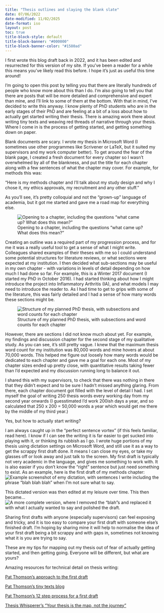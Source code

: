 ```yaml
---
title: "Thesis outlines and slaying the blank slate"
date: 07/06/2022
date-modified: 11/02/2025
date-format: iso
layout: post
toc: true
title-block-style: default
title-block-banner: "#000000"
title-block-banner-color: "#1580ad"
---
```


::: {.callout-note}

I first wrote this blog draft back in 2022, and it has been edited and
resurrected for this version of my site. If you've been a reader for a
while this means you've likely read this before. I hope it's just as
useful this time around!

:::

I'm going to open this post by telling you that there are literally hundreds of people who know more about this than I do. I'm also going to tell you that there are posts that will be more detailed and comprehensive and expert than mine, and I'll link to some of them at the bottom. With that in mind, I've decided to write this anyway. I know plenty of PhD students who are in the early stages of their PhD and are feeling at a bit of a loss about how to actually get started writing their thesis. There is amazing work there about writing tiny texts and weaving red threads of narrative through your thesis. Where I come in is the process of getting started, and getting something down on paper. 

Blank documents are scary. I wrote my thesis in Microsoft Word (I sometimes use other programmes like Scrivener or LaTeX, but it suited my supervisors and my work computer better). To get around the fear of the blank page, I created a fresh document for every chapter so I wasn't overwhelmed by all of the blankness, and put the title for each chapter along with a few sentences of what the chapter may cover. For example, for methods this was:

"Here is my methods chapter and I'll talk about my study design and why I chose it, my ethics approvals, my recruitment and any other stuff."

As you'll see, it's pretty colloquial and not the "grown-up" language of academia, but it got me started and gave me a road map for everything else. 

![Opening to a chapter, including the questions "what came up? What does this mean?"](open_section.jpg)

Creating an outline was a required part of my progression process, and for me it was a really useful tool to get a sense of what I might write. Colleagues shared examples of their theses with me so I could understand some potential structures for literature reviews, or what sections were expected at my institution. I then decided what sub-sections may be useful in my own chapter - with variations in levels of detail depending on how much I had done so far. For example, this is a Winter 2017 document (I started my PhD in October 2016). I had started thinking about how I might introduce the project into Inflammatory Arthritis (IA), and what models I may need to introduce the reader to. As I had time to get to grips with some of the literature, this was fairly detailed and I had a sense of how many words these sections might be.

![Structure of my planned PhD thesis, with subsections and word counts for each chapter](structure.jpg)

However, there are sections I did not know much about yet. For example, my findings and discussion chapter for the second stage of my qualitative study. As you can see, it's still pretty vague. I knew that the maximum thesis word count for my institution was 80,000 words and mine hovers at about 70,000 words. This helped me figure out loosely how many words would be dedicated to each chapter and gave me a goal for each one. Most of my chapter sizes ended up pretty close, with quantitative results taking fewer than I'd expected and my discussion running long to balance it out.

I shared this with my supervisors, to check that there was nothing in there that they didn't expect and to be sure I hadn't missed anything glaring. From there, each chapter document got filled with the level of detail I had. I set myself the goal of writing 250 thesis words every working day from my second year onwards (I guesstimated I'd work 200ish days a year, and so calculated that 250 x 200 = 50,000 words a year which would get me there by the middle of my third year.)

Yes, but how to actually start writing?

I am always caught up in the "perfect sentence vortex" (if this feels familiar, read here). I know if I can see the writing it is far easier to get sucked into playing with it, or thinking its rubbish as I go. I wrote huge portions of my thesis using dictation settings on Microsoft Word, and still use it as a way to get the scrappy first draft done. It means I can close my eyes, or take my glasses off or look away and just talk to the screen. My first draft is typically not very academic in the language, and gives me something to work with. It is also easier if you don't know the "right" sentence but just need something to exist. As an example, here is the first draft of my methods chapter:
![Example screenshot of emy dictation, with sentences I write including the phrase "blah blah blah" when I'm not sure what to say.](dictated_text.jpg)

This dictated version was then edited at my leisure over time. This then became...
![A more complete version, where I removed the "blah"s and replaced it with what I actually wanted to say and polished the draft.](edited_text.jpg) 

Sharing first drafts with anyone (especially supervisors) can feel exposing and tricky, and it is too easy to compare your first draft with someone else's finished draft. I'm hoping by sharing mine it will help to normalise the idea of your first draft being a bit scrappy and with gaps in, sometimes not knowing what it is you are trying to say.



These are my tips for mapping out my thesis out of fear of actually getting started, and then getting going. Everyone will be different, but what are yours? 

Amazing resources for technical detail on thesis writing:

[Pat Thomson's approach to the first draft](https://patthomson.net/2019/09/16/a-planners-approach-to-the-first-draft/)

[Pat Thomson's tiny texts blog](https://patthomson.net/2019/02/11/tiny-texts-if-not-beautiful%e2%80%8b-small-is-pretty-darn%e2%80%8b-useful/)

[Pat Thomson's 12 step process for a first draft](https://patthomson.net/2020/12/14/working-up-a-first-draft-a-twelve-step-strategy/) 

[Thesis Whisperer's "Your thesis is the map, not the journey"](https://thesiswhisperer.com/2017/11/15/8565/)



